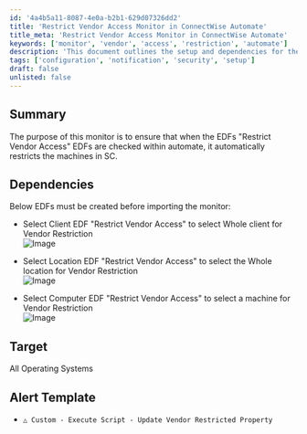 ```yaml
---
id: '4a4b5a11-8087-4e0a-b2b1-629d07326dd2'
title: 'Restrict Vendor Access Monitor in ConnectWise Automate'
title_meta: 'Restrict Vendor Access Monitor in ConnectWise Automate'
keywords: ['monitor', 'vendor', 'access', 'restriction', 'automate']
description: 'This document outlines the setup and dependencies for the Restrict Vendor Access monitor in ConnectWise Automate, ensuring that when specific EDFs are checked, machines in the system are automatically restricted from vendor access.'
tags: ['configuration', 'notification', 'security', 'setup']
draft: false
unlisted: false
---
```

## Summary

The purpose of this monitor is to ensure that when the EDFs "Restrict Vendor Access" EDFs are checked within automate, it automatically restricts the machines in SC.

## Dependencies

Below EDFs must be created before importing the monitor:

- Select Client EDF "Restrict Vendor Access" to select Whole client for Vendor Restriction  
  ![Image](../../../static/img/Automatically-Restrict-Vendor-Machines-in-SC/image_1.png)

- Select Location EDF "Restrict Vendor Access" to select the Whole location for Vendor Restriction  
  ![Image](../../../static/img/Automatically-Restrict-Vendor-Machines-in-SC/image_2.png)

- Select Computer EDF "Restrict Vendor Access" to select a machine for Vendor Restriction  
  ![Image](../../../static/img/Automatically-Restrict-Vendor-Machines-in-SC/image_3.png)

## Target

All Operating Systems

## Alert Template

- `△ Custom - Execute Script - Update Vendor Restricted Property`












